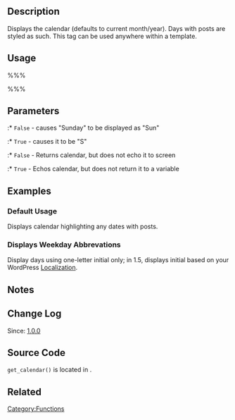 {{Languages|
{{en|Function Reference/get_calendar}}
{{ja|テンプレートタグ/get_calendar}}
}}

== Description ==

Displays the calendar (defaults to current month/year). Days with posts are styled as such.  This tag can be used anywhere within a template.

== Usage ==

%%% <?php get_calendar( $initial, $echo ); ?> %%%

== Parameters ==

{{Parameter|$initial|boolean|If true, the day will be displayed using a one-letter initial; if false, an abbreviation based on your localization will be used.|optional|True}}
:* <tt>False</tt> - causes "Sunday" to be displayed as "Sun"
:* <tt>True</tt> - causes it to be "S"

{{Parameter|$echo|boolean|Determines whether or not the calendar should be displayed.|optional|True}}

:* <tt>False</tt> - Returns calendar, but does not echo it to screen
:* <tt>True</tt> - Echos calendar, but does not return it to a variable

== Examples ==

=== Default Usage ===

Displays calendar highlighting any dates with posts.

 <?php get_calendar(); ?>

=== Displays Weekday Abbrevations ===

Display days using one-letter initial only; in 1.5, displays initial based on your WordPress [[Localization]].

 <?php get_calendar(true); ?>

== Notes ==

== Change Log ==

Since: [[Version 1.0|1.0.0]]

== Source Code ==

<code>get_calendar()</code> is located in {{Trac|wp-includes/general-template.php}}.

== Related ==

{{Date Tags}}

{{Tag Footer}}

[[Category:Functions]]